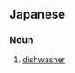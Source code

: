 ==Japanese==
{{ja-kanjitab|しょく|せん|き|yomi=o}}

===Noun===
{{ja-noun|しょくせんき}}

# [[dishwasher]] {{gloss|machine}}